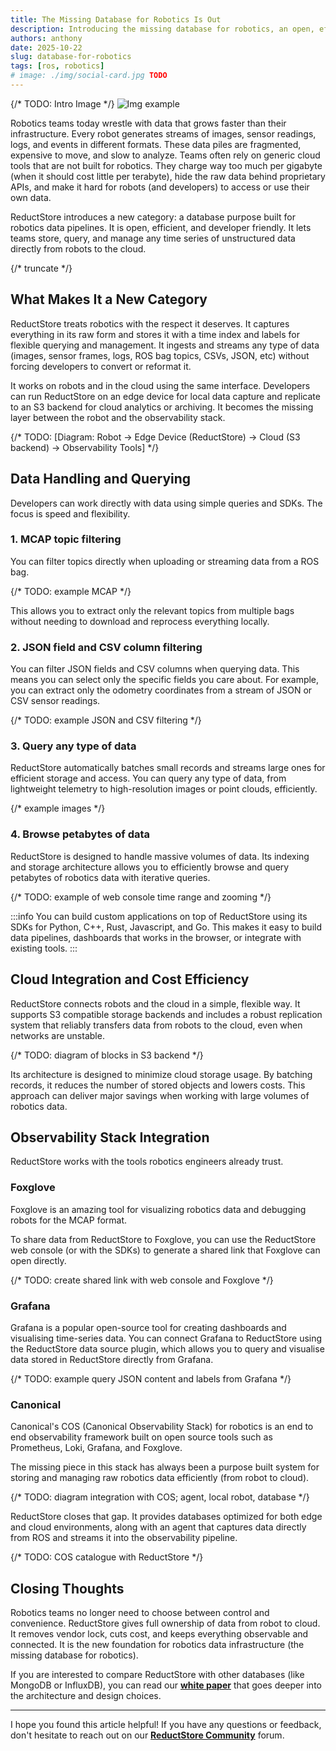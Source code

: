 ```yaml
---
title: The Missing Database for Robotics Is Out
description: Introducing the missing database for robotics, an open, efficient, and developer friendly solution for managing robotics data. Capture, query, and manage sensor and image streams from robot to cloud with full control, lower cost, and integration with ROS and observability tools.
authors: anthony
date: 2025-10-22
slug: database-for-robotics
tags: [ros, robotics]
# image: ./img/social-card.jpg TODO
---
```


{/* TODO: Intro Image */}
![Img example](./img/social-card.jpg)

Robotics teams today wrestle with data that grows faster than their infrastructure. Every robot generates streams of images, sensor readings, logs, and events in different formats. These data piles are fragmented, expensive to move, and slow to analyze. Teams often rely on generic cloud tools that are not built for robotics. They charge way too much per gigabyte (when it should cost little per terabyte), hide the raw data behind proprietary APIs, and make it hard for robots (and developers) to access or use their own data.

ReductStore introduces a new category: a database purpose built for robotics data pipelines. It is open, efficient, and developer friendly. It lets teams store, query, and manage any time series of unstructured data directly from robots to the cloud.

{/* truncate */}

## What Makes It a New Category

ReductStore treats robotics with the respect it deserves. It captures everything in its raw form and stores it with a time index and labels for flexible querying and management. It ingests and streams any type of data (images, sensor frames, logs, ROS bag topics, CSVs, JSON, etc) without forcing developers to convert or reformat it.

It works on robots and in the cloud using the same interface. Developers can run ReductStore on an edge device for local data capture and replicate to an S3 backend for cloud analytics or archiving. It becomes the missing layer between the robot and the observability stack.

{/* TODO: [Diagram: Robot → Edge Device (ReductStore) → Cloud (S3 backend) → Observability Tools] */}

## Data Handling and Querying

Developers can work directly with data using simple queries and SDKs. The focus is speed and flexibility.

### 1. MCAP topic filtering

You can filter topics directly when uploading or streaming data from a ROS bag.

{/* TODO: example MCAP */}

This allows you to extract only the relevant topics from multiple bags without needing to download and reprocess everything locally.

### 2. JSON field and CSV column filtering

You can filter JSON fields and CSV columns when querying data. This means you can select only the specific fields you care about. For example, you can extract only the odometry coordinates from a stream of JSON or CSV sensor readings.

{/* TODO: example JSON and CSV filtering */}

### 3. Query any type of data

ReductStore automatically batches small records and streams large ones for efficient storage and access. You can query any type of data, from lightweight telemetry to high-resolution images or point clouds, efficiently.

{/* example images */}

### 4. Browse petabytes of data

ReductStore is designed to handle massive volumes of data. Its indexing and storage architecture allows you to efficiently browse and query petabytes of robotics data with iterative queries.

{/* TODO: example of web console time range and zooming */}

:::info
You can build custom applications on top of ReductStore using its SDKs for Python, C++, Rust, Javascript, and Go. This makes it easy to build data pipelines, dashboards that works in the browser, or integrate with existing tools.
:::

## Cloud Integration and Cost Efficiency

ReductStore connects robots and the cloud in a simple, flexible way. It supports S3 compatible storage backends and includes a robust replication system that reliably transfers data from robots to the cloud, even when networks are unstable.

{/* TODO: diagram of blocks in S3 backend */}

Its architecture is designed to minimize cloud storage usage. By batching records, it reduces the number of stored objects and lowers costs. This approach can deliver major savings when working with large volumes of robotics data.

## Observability Stack Integration

ReductStore works with the tools robotics engineers already trust.

### Foxglove

Foxglove is an amazing tool for visualizing robotics data and debugging robots for the MCAP format.

To share data from ReductStore to Foxglove, you can use the ReductStore web console (or with the SDKs) to generate a shared link that Foxglove can open directly.

{/* TODO: create shared link with web console and Foxglove */}

### Grafana

Grafana is a popular open-source tool for creating dashboards and visualising time-series data. You can connect Grafana to ReductStore using the ReductStore data source plugin, which allows you to query and visualise data stored in ReductStore directly from Grafana.

{/* TODO: example query JSON content and labels from Grafana */}

### Canonical

Canonical's COS (Canonical Observability Stack) for robotics is an end to end observability framework built on open source tools such as Prometheus, Loki, Grafana, and Foxglove.

The missing piece in this stack has always been a purpose built system for storing and managing raw robotics data efficiently (from robot to cloud).

{/* TODO: diagram integration with COS; agent, local robot, database */}

ReductStore closes that gap. It provides databases optimized for both edge and cloud environments, along with an agent that captures data directly from ROS and streams it into the observability pipeline.

{/* TODO: COS catalogue with ReductStore */}

## Closing Thoughts

Robotics teams no longer need to choose between control and convenience. ReductStore gives full ownership of data from robot to cloud. It removes vendor lock, cuts cost, and keeps everything observable and connected. It is the new foundation for robotics data infrastructure (the missing database for robotics).

If you are interested to compare ReductStore with other databases (like MongoDB or InfluxDB), you can read our [**white paper**](/whitepaper) that goes deeper into the architecture and design choices.

---

I hope you found this article helpful! If you have any questions or feedback, don't hesitate to reach out on our [**ReductStore Community**](https://community.reduct.store/signup) forum.
